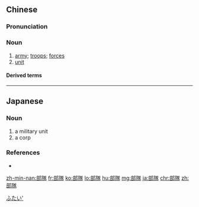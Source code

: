 {{also|部队}}
==Chinese==
{{zh-forms|s=部队}}

===Pronunciation===
{{zh-pron
|m=bùduì
|c=bou6 deoi6-2
|h=pfs=phu-chhui
|mn=pō͘-tūi
|cat=n
}}

===Noun===
{{zh-noun}}

# [[army]]; [[troops]]; [[forces]]
# [[unit]]

====Derived terms====
{{zh-der|機械化裝甲部隊|武裝部隊}}

{{zh-cat|Elementary}}

----

==Japanese==
{{ja-kanjitab|ぶ|たい|yomi=on}}

===Noun===
{{ja-noun|ぶたい}}

# a military unit
# a corp

===References===
* {{R:Shogakukan}}

[[Category:ja:Military|ふたい']]

[[zh-min-nan:部隊]]
[[fr:部隊]]
[[ko:部隊]]
[[lo:部隊]]
[[hu:部隊]]
[[mg:部隊]]
[[ja:部隊]]
[[chr:部隊]]
[[zh:部隊]]